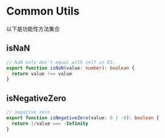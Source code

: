 # Common Utils

以下是功能性方法集合

## isNaN

```ts
// NaN only don't equal with self in ES.
export function isNaN(value: number): boolean {
  return value !== value
}
```

## isNegativeZero

```ts
// negative zero
export function isNegativeZero(value: 0 | -0): boolean {
  return 1/value === -Infinity
}
```

